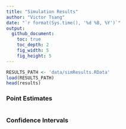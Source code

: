 ```yaml
---
title: "Simulation Results"
author: "Victor Tsang"
date: "`r format(Sys.time(), '%d %B, %Y')`"
output:
  github_document:
    toc: true
    toc_depth: 2
    fig_width: 5
    fig_height: 5
---
```


```r
RESULTS_PATH <- 'data/simResults.RData'
load(RESULTS_PATH)
head(results)
```


### Point Estimates

```r

```


### Confidence Intervals

```r

```

